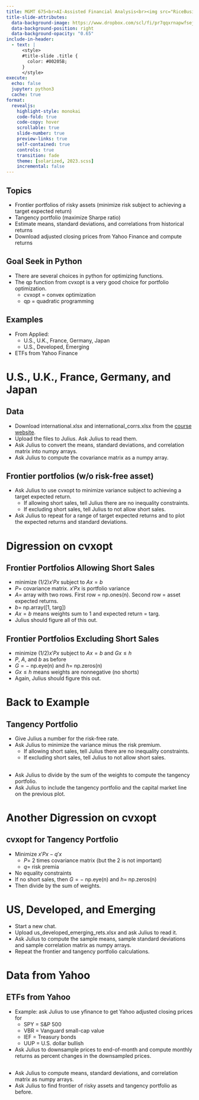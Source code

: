 ```yaml
---
title: MGMT 675<br>AI-Assisted Financial Analysis<br><img src="RiceBusiness-transparent-logo-sm.png"  height=100><br>Optimal Portfolios
title-slide-attributes:
  data-background-image: https://www.dropbox.com/scl/fi/pr7qqxrnapwfsejk09e7m/ml3.jpg?rlkey=4n75omh9zh2i736dcru9gxp6l&dl=1
  data-background-position: right
  data-background-opacity: "0.65"
include-in-header:
  - text: |
      <style>
      #title-slide .title {
        color: #00205B;
      }
      </style>
execute:
  echo: false
  jupyter: python3
  cache: true
format: 
  revealjs:
    highlight-style: monokai
    code-fold: true
    code-copy: hover
    scrollable: true
    slide-number: true
    preview-links: true
    self-contained: true
    controls: true
    transition: fade
    theme: [solarized, 2023.scss]
    incremental: false
---
```


   
## Topics 

- Frontier portfolios of risky assets (minimize risk subject to achieving a target expected return)
- Tangency portfolio (maximize Sharpe ratio)
- Estimate means, standard deviations, and correlations from historical returns
- Download adjusted closing prices from Yahoo Finance and compute returns


## Goal Seek in Python

- There are several choices in python for optimizing functions.
- The qp function from cvxopt is a very good choice for portfolio optimization.
  - cvxopt = convex optimization
  - qp = quadratic programming 

## Examples

- From Applied:
  - U.S., U.K., France, Germany, Japan 
  - U.S., Developed, Emerging
- ETFs from Yahoo Finance

# U.S., U.K., France, Germany, and Japan

## Data

- Download international.xlsx and international_corrs.xlsx from the [course website](https://mgmt675.kerryback.com).
- Upload the files to Julius.  Ask Julius to read them.
- Ask Julius to convert the means, standard deviations, and correlation matrix into numpy arrays.
- Ask Julius to compute the covariance matrix as a numpy array.

## Frontier portfolios (w/o risk-free asset)

- Ask Julius to use cvxopt to minimize variance subject to achieving a target expected return.
  - If allowing short sales, tell Julius there are no inequality constraints.
  - If excluding short sales, tell Julius to not allow short sales.
- Ask Julius to repeat for a range of target expected returns and to plot the expected returns and standard deviations.

# Digression on cvxopt

## Frontier Portfolios Allowing Short Sales

- minimize $(1/2) x'Px$ subject to $Ax=b$
- $P=$ covariance matrix. $x'Px$ is portfolio variance
- $A =$ array with two rows.  First row $=$ np.ones(n).  Second row $=$ asset expected returns.
- $b=$ np.array([1, targ])
- $Ax=b$ means weights sum to 1 and expected return $=$ targ.
- Julius should figure all of this out.

## Frontier Portfolios Excluding Short Sales

- minimize $(1/2) x'Px$ subject to $Ax=b$ and $Gx \le h$
- $P$, $A$, and $b$ as before
- $G =-$ np.eye(n) and $h =$ np.zeros(n)
- $Gx \le h$ means weights are nonnegative (no shorts)
- Again, Julius should figure this out.

# Back to Example

## Tangency Portfolio

- Give Julius a number for the risk-free rate.
- Ask Julius to minimize the variance minus the risk premium.
  - If allowing short sales, tell Julius there are no inequality constraints.
  - If excluding short sales, tell Julius to not allow short sales.

##

- Ask Julius to divide by the sum of the weights to compute the tangency portfolio.
- Ask Julius to include the tangency portfolio and the capital market line on the previous plot.

# Another Digression on cvxopt

## cvxopt for Tangency Portfolio

- Minimize $x'Px - q'x$
  - $P=$ 2 times covariance matrix (but the 2 is not important)
  - $q=$ risk premia
- No equality constraints
- If no short sales, then $G=-$ np.eye(n) and $h=$ np.zeros(n)
- Then divide by the sum of weights.

# US, Developed, and Emerging

- Start a new chat.
- Upload us_developed_emerging_rets.xlsx and ask Julius to read it.
- Ask Julius to compute the sample means, sample standard deviations and sample correlation matrix as numpy arrays.
- Repeat the frontier and tangency portfolio calculations.

# Data from Yahoo


## ETFs from Yahoo

- Example: ask Julius to use yfinance to get Yahoo adjusted closing prices for
  - SPY = S&P 500
  - VBR = Vanguard small-cap value
  - IEF = Treasury bonds
  - UUP = U.S. dollar bullish
- Ask Julius to downsample prices to end-of-month and compute monthly returns as percent changes in the downsampled prices.

##

- Ask Julius to compute means, standard deviations, and correlation matrix as numpy arrays.
- Ask Julius to find frontier of risky assets and tangency portfolio as before.